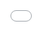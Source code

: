 ```yaml
---
title: "Organizational Goal Tracking"
description: "Check in on how Teaching Lab is doing at achieving it's organizational goals - animated by quarter with the ability to view each quarter individually"
image: "Images/tl_scrollytell.png"
---
```


```{=html}
<iframe src="./org_goals_25.html" style="
    position: fixed;
    top: 0px;
    bottom: 0px;
    right: 0px;
    width: 100%;
    border: none;
    margin: 0;
    padding: 0;
    overflow: hidden;
    z-index: 999999;
    height: 100%;
  ">
```

</iframe>
